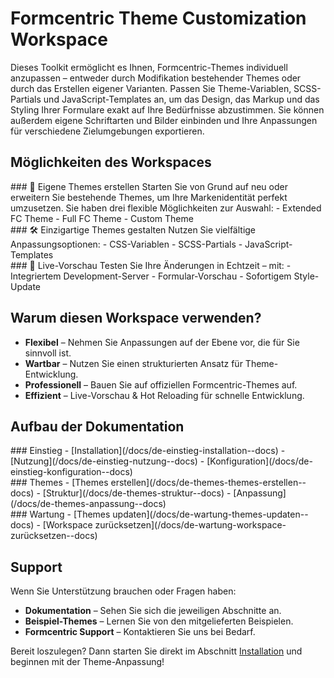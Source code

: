 
<Meta title='DE/Einleitung' />

# Formcentric Theme Customization Workspace

Dieses Toolkit ermöglicht es Ihnen, Formcentric-Themes individuell anzupassen – entweder durch Modifikation bestehender Themes oder durch das Erstellen eigener Varianten. Passen Sie Theme-Variablen, SCSS-Partials und JavaScript-Templates an, um das Design, das Markup und das Styling Ihrer Formulare exakt auf Ihre Bedürfnisse abzustimmen. Sie können außerdem eigene Schriftarten und Bilder einbinden und Ihre Anpassungen für verschiedene Zielumgebungen exportieren.

## Möglichkeiten des Workspaces

<div style={{ display: 'grid', gridTemplateColumns: 'repeat(auto-fit, minmax(300px, 1fr))', gap: '1rem', padding: '1rem 0' }}>
  <div style={{ padding: '1rem', borderRadius: 16, backgroundColor: '#F7F8FD' }}>
    ### 🎨 Eigene Themes erstellen  
    Starten Sie von Grund auf neu oder erweitern Sie bestehende Themes, um Ihre Markenidentität perfekt umzusetzen.  
    Sie haben drei flexible Möglichkeiten zur Auswahl:  
    - Extended FC Theme  
    - Full FC Theme  
    - Custom Theme
  </div>

<div style={{ padding: '1rem', borderRadius: 16, backgroundColor: '#F7F8FD' }}>
    ### 🛠️ Einzigartige Themes gestalten 
    Nutzen Sie vielfältige Anpassungsoptionen: 
    - CSS-Variablen
    - SCSS-Partials 
    - JavaScript-Templates
</div>

  <div style={{ padding: '1rem', borderRadius: 16, backgroundColor: '#F7F8FD' }}>
    ### 🔄 Live-Vorschau  
    Testen Sie Ihre Änderungen in Echtzeit – mit:  
    - Integriertem Development-Server  
    - Formular-Vorschau  
    - Sofortigem Style-Update
  </div>
</div>

## Warum diesen Workspace verwenden?

- **Flexibel** – Nehmen Sie Anpassungen auf der Ebene vor, die für Sie sinnvoll ist.
- **Wartbar** – Nutzen Sie einen strukturierten Ansatz für Theme-Entwicklung.
- **Professionell** – Bauen Sie auf offiziellen Formcentric-Themes auf.
- **Effizient** – Live-Vorschau & Hot Reloading für schnelle Entwicklung.

## Aufbau der Dokumentation

<div style={{ display: 'grid', gridTemplateColumns: 'repeat(auto-fit, minmax(250px, 1fr))', gap: '1rem', padding: '1rem 0' }}>
  <div style={{ padding: '1rem', borderRadius: 16, backgroundColor: '#F7F8FD' }}>
    ### Einstieg  
    - [Installation](/docs/de-einstieg-installation--docs)  
    - [Nutzung](/docs/de-einstieg-nutzung--docs)  
    - [Konfiguration](/docs/de-einstieg-konfiguration--docs)
  </div>

<div style={{ padding: '1rem', borderRadius: 16, backgroundColor: '#F7F8FD' }}>
    ### Themes 
    - [Themes erstellen](/docs/de-themes-themes-erstellen--docs)
    - [Struktur](/docs/de-themes-struktur--docs)
    - [Anpassung](/docs/de-themes-anpassung--docs)
</div>

  <div style={{ padding: '1rem', borderRadius: 16, backgroundColor: '#F7F8FD' }}>
    ### Wartung  
    - [Themes updaten](/docs/de-wartung-themes-updaten--docs)  
    - [Workspace zurücksetzen](/docs/de-wartung-workspace-zurücksetzen--docs)  
  </div>
</div>

## Support

Wenn Sie Unterstützung brauchen oder Fragen haben:

- **Dokumentation** – Sehen Sie sich die jeweiligen Abschnitte an.
- **Beispiel-Themes** – Lernen Sie von den mitgelieferten Beispielen.
- **Formcentric Support** – Kontaktieren Sie uns bei Bedarf.

Bereit loszulegen? Dann starten Sie direkt im Abschnitt [Installation](/docs/de-einstieg-installation--docs) und beginnen mit der Theme-Anpassung!
